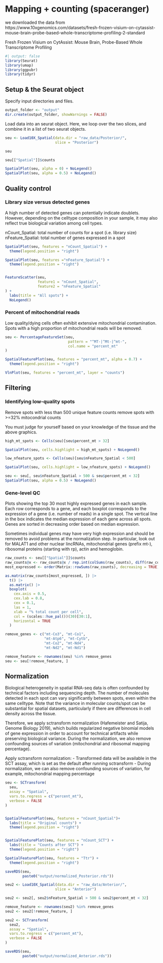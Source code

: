 
# Mapping + counting (spaceranger)

we downloaded the data from https://www.10xgenomics.com/datasets/fresh-frozen-visium-on-cytassist-mouse-brain-probe-based-whole-transcriptome-profiling-2-standard

Fresh Frozen Visium on CytAssist: Mouse Brain, Probe-Based Whole Transcriptome Profiling

```r
#| output: false
library(Seurat)
library(umap)
library(ggpubr)
library(tidyr)
```

## Setup & the Seurat object

Specify input directories and files.

```r
output_folder <- "output"
dir.create(output_folder, showWarnings = FALSE)
```

Load data into an seurat object. Here, we loop over the two slices, and combine it in a list of two seurat objects. 

```r
seu <- Load10X_Spatial(data.dir = "raw_data/Posterior/",
                       slice = "Posterior")
```

```r
seu
```

```r
seu[["Spatial"]]$counts
```

```r
SpatialPlot(seu, alpha = 0) + NoLegend()
SpatialPlot(seu, alpha = 0.5) + NoLegend()
```

## Quality control

### Library size versus detected genes

A high number of detected genes can potentially indicate doublets. 
However, depending on the celltype composition in your sample, 
it may also reflect true biological variation among cell types.  

nCount_Spatial: total number of counts for a spot (i.e. library size)  
nFeature_Spatial: total number of genes expressed in a spot  

```r
SpatialPlot(seu, features = "nCount_Spatial") +
  theme(legend.position = "right")

SpatialPlot(seu, features ="nFeature_Spatial") +
  theme(legend.position = "right")


FeatureScatter(seu,
               feature1 = "nCount_Spatial",
               feature2 = "nFeature_Spatial"
) +
  labs(title = "All spots") +
  NoLegend()
```

### Percent of mitochondrial reads

Low quality/dying cells often exhibit extensive mitochondrial contamination.
Spots with a high proportion of mitochondrial reads will be removed.

```r
seu <- PercentageFeatureSet(seu,
                             pattern = "^MT-|^Mt-|^mt-",
                             col.name = "percent_mt"
)

SpatialFeaturePlot(seu, features = "percent_mt", alpha = 0.7) +
  theme(legend.position = "right")

VlnPlot(seu, features = "percent_mt", layer = "counts")
```



## Filtering

### Identifying low-quality spots

Remove spots with less than 500 unique feature counts 
remove spots with >=32% mitocondrial counts

You must judge for yourself based on your knowledge of the tissue and the above graphics.

```r
high_mt_spots <- Cells(seu)[seu$percent_mt > 32]

SpatialPlot(seu, cells.highlight = high_mt_spots) + NoLegend()

low_nfeature_spots <- Cells(seu)[seu$nFeature_Spatial < 500]

SpatialPlot(seu, cells.highlight = low_nfeature_spots) + NoLegend()

```


```r
seu <- seu[, seu$nFeature_Spatial > 500 & seu$percent_mt < 32]
SpatialPlot(seu, alpha = 0.5) + NoLegend()
```

### Gene-level QC

Plots showing the top 30 most highly expressed genes in each sample. Each row corresponds to a gene, 
and each boxplot corresponds to the expression of a gene (i.e. number of reads) in a single spot. 
The vertical line in the box indicates the median expression of each gene across all spots. 
Genes are sorted in decreasing order based on median expression.

Sometimes individual genes may have very high expression and should be removed to avoid problems 
at the normalization step. In particular, look out for MALAT1 and other nuclear lincRNAs, 
mitochondrial genes (prefix mt-), ribosomal proteins (starting with rp), actin and hemoglobin.

```r
raw_counts <- seu[["Spatial"]]$counts
raw_counts@x <- raw_counts@x / rep.int(colSums(raw_counts), diff(raw_counts@p))
most_expressed <- order(Matrix::rowSums(raw_counts), decreasing = TRUE)[30:1]

as.matrix(raw_counts[most_expressed, ]) |>
  t() |>
  as.matrix() |>
  boxplot(
    cex.axis = 0.5,
    cex.lab = 0.8,
    cex = 0.1,
    las = 1,
    xlab = "% total count per cell",
    col = (scales::hue_pal())(30)[30:1],
    horizontal = TRUE
  )
```


```r
remove_genes <- c("mt-Co3", "mt-Co1",
                  "mt-Atp6", "mt-Cytb",
                  "mt-Co2", "mt-Nd4",
                  "mt-Nd2", "mt-Nd1")
```

```r
remove_feature <- rownames(seu) %in% remove_genes
seu <- seu[!remove_feature, ]

```


## Normalization

Biological heterogeneity in spatial RNA-seq data is often confounded by technical factors including sequencing depth. 
The number of molecules detected in each spot can vary significantly between spots, even within the same celltype. 
Note that the variance in molecular counts/spot can be substantial for spatial datasets, particularly if there are 
differences in cell density across the tissue. 

Therefore, we apply sctransform normalization (Hafemeister and Satija, Genome Biology 2019), which builds regularized 
negative binomial models of gene expression in order to account for technical artifacts while preserving biological variance. 
During the normalization, we also remove confounding sources of variation (mitochondrial and ribosomal mapping percentage).

Apply sctransform normalization:
- Transformed data will be available in the SCT assay, which is set as the default after running sctransform
- During normalization, we can also remove confounding sources of variation, for example, mitochondrial mapping percentage

```r
seu <- SCTransform(
  seu,
  assay = "Spatial",
  vars.to.regress = c("percent_mt"),
  verbose = FALSE
)
```

```r

```




```r
SpatialFeaturePlot(seu, features = "nCount_Spatial")+
  labs(title = "Original counts") +
  theme(legend.position = "right")


SpatialFeaturePlot(seu, features = "nCount_SCT") +
  labs(title = "Counts after SCT") +
  theme(legend.position = "right")


```

```r
SpatialFeaturePlot(seu, features = "Ttr") +
  theme(legend.position = "right")
```

```r
saveRDS(seu,
        paste0("output/normalized_Posterior.rds"))
```

```r
seu2 <- Load10X_Spatial(data.dir = "raw_data/Anterior/",
                       slice = "Anterior")

seu2 <- seu2[, seu2$nFeature_Spatial > 500 & seu2$percent_mt < 32]

remove_feature <- rownames(seu2) %in% remove_genes
seu2 <- seu2[!remove_feature, ]

seu2 <- SCTransform(
  seu2,
  assay = "Spatial",
  vars.to.regress = c("percent_mt"),
  verbose = FALSE
)

saveRDS(seu,
        paste0("output/normalized_Anterior.rds"))

```


